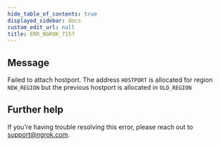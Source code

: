 ```yaml
---
hide_table_of_contents: true
displayed_sidebar: docs
custom_edit_url: null
title: ERR_NGROK_7157
---
```




## Message

Failed to attach hostport. The address `HOSTPORT` is allocated for region `NEW_REGION` but the previous hostport is allocated in `OLD_REGION`

## Further help

If you're having trouble resolving this error, please reach out to [support@ngrok.com](mailto:support@ngrok.com?subject=Help%20with%20ERR_NGROK_7157).

<ErrorDetails error="err_ngrok_7157" />
